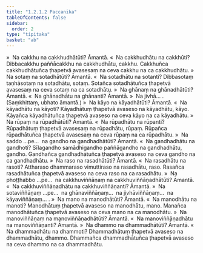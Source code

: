 ```yaml
---
title: "1.2.1.2 Paccanīka"
tableOfContents: false
sidebar:
  order: 2
type: "tipitaka"
basket: "ab"
---
```



<DynamicBreadcrumb />

<Division number="11">

<Paragraph number="130">
»  Na cakkhu na cakkhudhātūti? Āmantā.
</Paragraph>

<Paragraph number="131">
«  Na cakkhudhātu na cakkhūti?
</Paragraph>

<Paragraph number="132">
Dibbacakkhu paññācakkhu na cakkhudhātu, cakkhu. Cakkhuñca cakkhudhātuñca ṭhapetvā avasesaṃ na ceva cakkhu na ca cakkhudhātu.
</Paragraph>

<Paragraph number="133">
»  Na sotaṃ na sotadhātūti? Āmantā.
</Paragraph>

<Paragraph number="134">
«  Na sotadhātu na sotanti?
</Paragraph>

<Paragraph number="135">
Dibbasotaṃ taṇhāsotaṃ na sotadhātu, sotaṃ. Sotañca sotadhātuñca ṭhapetvā avasesaṃ na ceva sotaṃ na ca sotadhātu.
</Paragraph>

<Paragraph number="136">
»  Na ghānaṃ na ghānadhātūti? Āmantā.
</Paragraph>

<Paragraph number="137">
«  Na ghānadhātu na ghānanti? Āmantā.
</Paragraph>

<Paragraph number="138">
»  Na jivhā… .

</Paragraph>
</Division>

<Paragraph number="139" type="center">
(Saṃkhittaṃ, ubhato āmantā.)


</Paragraph>

<Paragraph number="140" type="center">
»  Na kāyo na kāyadhātūti? Āmantā.
</Paragraph>

<Paragraph number="141" type="center">
«  Na kāyadhātu na kāyoti?
</Paragraph>

<Paragraph number="142">
Kāyadhātuṃ ṭhapetvā avaseso na kāyadhātu, kāyo. Kāyañca kāyadhātuñca ṭhapetvā avaseso na ceva kāyo na ca kāyadhātu.
</Paragraph>

<Paragraph number="143" type="center">
»  Na rūpaṃ na rūpadhātūti? Āmantā.
</Paragraph>

<Paragraph number="144" type="center">
«  Na rūpadhātu na rūpanti?
</Paragraph>

<Paragraph number="145">
Rūpadhātuṃ ṭhapetvā avasesaṃ na rūpadhātu, rūpaṃ. Rūpañca rūpadhātuñca ṭhapetvā avasesaṃ na ceva rūpaṃ na ca rūpadhātu.
</Paragraph>

<Paragraph number="146" type="center">
»  Na saddo …pe…  na gandho na gandhadhātūti? Āmantā.
</Paragraph>

<Paragraph number="147" type="center">
«  Na gandhadhātu na gandhoti?
</Paragraph>

<Paragraph number="148">
Sīlagandho samādhigandho paññāgandho na gandhadhātu, gandho. Gandhañca gandhadhātuñca ṭhapetvā avaseso na ceva gandho na ca gandhadhātu.
</Paragraph>

<Paragraph number="149" type="center">
»  Na raso na rasadhātūti? Āmantā.
</Paragraph>

<Paragraph number="150" type="center">
«  Na rasadhātu na rasoti?
</Paragraph>

<Paragraph number="151">
Attharaso dhammaraso vimuttiraso na rasadhātu, raso. Rasañca rasadhātuñca ṭhapetvā avaseso na ceva raso na ca rasadhātu.
</Paragraph>

<Paragraph number="152" type="center">
»  Na phoṭṭhabbo …pe…  na cakkhuviññāṇaṃ na cakkhuviññāṇadhātūti? Āmantā.
</Paragraph>

<Paragraph number="153" type="center">
«  Na cakkhuviññāṇadhātu na cakkhuviññāṇanti? Āmantā.
</Paragraph>

<Paragraph number="154">
»  Na sotaviññāṇaṃ …pe…  na ghānaviññāṇaṃ…  na jivhāviññāṇaṃ…  na kāyaviññāṇaṃ… .
</Paragraph>

<Paragraph number="155" type="center">
»  Na mano na manodhātūti? Āmantā.
</Paragraph>

<Paragraph number="156" type="center">
«  Na manodhātu na manoti?
</Paragraph>

<Paragraph number="157">
Manodhātuṃ ṭhapetvā avaseso na manodhātu, mano. Manañca manodhātuñca ṭhapetvā avaseso na ceva mano na ca manodhātu.
</Paragraph>

<Paragraph number="158" type="center">
»  Na manoviññāṇaṃ na manoviññāṇadhātūti? Āmantā.
</Paragraph>

<Paragraph number="159" type="center">
«  Na manoviññāṇadhātu na manoviññāṇanti? Āmantā.
</Paragraph>

<Paragraph number="160" type="center">
»  Na dhammo na dhammadhātūti? Āmantā.
</Paragraph>

<Paragraph number="161" type="center">
«  Na dhammadhātu na dhammoti?
</Paragraph>

<Paragraph number="162">
Dhammadhātuṃ ṭhapetvā avaseso na dhammadhātu, dhammo. Dhammañca dhammadhātuñca ṭhapetvā avaseso na ceva dhammo na ca dhammadhātu.
</Paragraph>